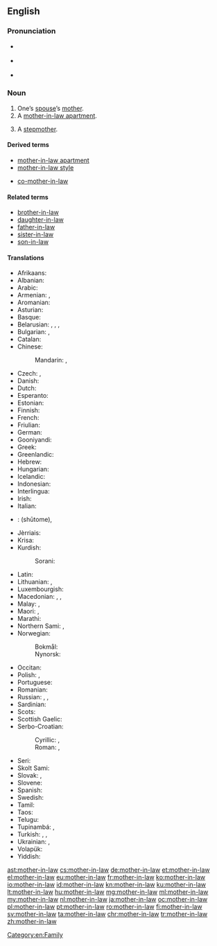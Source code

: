 ==English==
{{wikipedia}}

{{rfe}}

===Pronunciation===
* {{a|UK}} {{IPA|/ˈmʌð.ə(ɹ).ɪnˌlɔː/}}
* {{a|US}} {{IPA|/ˈmʌðɜɹɪnˌlɑː/}}
* {{audio|en-us-mother-in-law.ogg|Audio (US)}}

===Noun===
{{en-noun|head=[[mother]]-[[in-law]]|mothers-in-law}}

# One’s [[spouse]]’s [[mother]].
# A [[mother-in-law apartment]].
# {{context|dated|lang=en}} A [[stepmother]].

====Derived terms====
* [[mother-in-law apartment]]
* [[mother-in-law style]]
* {{qualifier|uncommon}} [[co-mother-in-law]]

====Related terms====
* [[brother-in-law]]
* [[daughter-in-law]]
* [[father-in-law]]
* [[sister-in-law]]
* [[son-in-law]]

====Translations====
{{trans-top|spouse’s mother}}
* Afrikaans: {{t|af|skoonmoeder}}
* Albanian: {{t|sq|vjehërr|f}}
* Arabic: {{t|ar|حماة|f|tr=ḥamāa}}
* Armenian: {{t|hy|սկեսուր|tr=skesur}} {{qualifier|husband's mother}}, {{t|hy|զոքանչ|tr=zok'anč}} {{qualifier|wife's mother}}
* Aromanian: {{t|rup|soacrã|f}}
* Asturian: {{t+|ast|suegra|f}}
* Basque: {{t+|eu|amaginarreba}}
* Belarusian: {{t|be|свякро́ў|f|sc=Cyrl}}, {{t|be|свякро́ва|f|sc=Cyrl}}, {{t|be|свякру́ха|f|sc=Cyrl}} {{qualifier|husband's mother}}, {{t|be|це́шча|f|sc=Cyrl}} {{qualifier|wife's mother}}
* Bulgarian: {{t+|bg|свекъ̀рва|f|sc=Cyrl}} {{qualifier|husband's mother}}, {{t+|bg|тъ̀ща|f|sc=Cyrl}} {{qualifier|wife's mother}}
* Catalan: {{t+|ca|sogra|f}}
* Chinese:
*: Mandarin: {{t+|cmn|婆婆|tr=pópo|sc=Hani}} {{qualifier|husband's mother}}, {{t+|cmn|岳母|tr=yuèmǔ|sc=Hani}} {{qualifier|wife's mother}}
* Czech: {{t+|cs|tchýně|f}}, {{t+|cs|tchyně|f}}
* Danish: {{t+|da|svigermor}}
* Dutch: {{t+|nl|schoonmoeder|f}}
* Esperanto: {{t+|eo|bopatrino}}
* Estonian: {{t+|et|ämm}}
* Finnish: {{t+|fi|anoppi}}
* French: {{t+|fr|belle-mère|f}}
* Friulian: {{t|fur|madone|f}}
* German: {{t+|de|Schwiegermutter|f}}
* Gooniyandi: {{t|gni|marriyali}}
* Greek: {{t+|el|πεθερά|f|tr=petherá}}
* Greenlandic: {{t|kl|saki}}
* Hebrew: {{t+|he|חָמוֹת|f|tr=khamót}}
* Hungarian: {{t+|hu|anyós}}
* Icelandic: {{t+|is|tengdamamma|f}}
* Indonesian: {{t|id|[[mertua]] [[perempuan]]}}
* Interlingua: {{t|ia|matre affin}}
* Irish: {{t|ga|máthair chéile}}
* Italian: {{t+|it|suocera|f}}
* {{ttbc|ja}}: {{t|ja|姑|tr=しゅうとめ|sc=Jpan}} (shūtome), {{t+|ja|義母|tr=ぎぼ, gibo}}
* Jèrriais: {{t|roa-jer|belle-méthe|f}}
* Krisa: {{qualifier|husband’s mother}} {{t|ksi|sami}}
* Kurdish:
*: Sorani: {{t|ku|خه‌سو|tr=xesu|sc=ku-Arab}}
{{trans-mid}}
* Latin: {{t|la|socrus|f}}
* Lithuanian: {{t+|lt|uošvė}}, {{t|lt|anyta}}
* Luxembourgish: {{t|lb|Schwéiermamm|f}}
* Macedonian: {{t|mk|све́крва|f|tr=svékrva}} {{qualifier|husband's mother}}, {{t|mk|те́шта|f|tr=téšta}}, {{t|mk|ба́ба|f|tr=bába}} {{qualifier|wife's mother}}
* Malay: {{t|ms|ibu mertua}}, {{t|ms|emak mertua}}
* Maori: {{t|mi|hungarei}}, {{t|mi|hungawai}}
* Marathi: {{t|mr|सासू|f|tr=sāsū|sc=Deva}}
* Northern Sami: {{t|se|vuoni}}, {{t|se|vuonesássa}} {{qualifier|future}}
* Norwegian:
*: Bokmål: {{t|nb|svigermor|m|f}} 
*: Nynorsk: {{t|nn|svigermor|f}}
* Occitan: {{t+|oc|sògra|f}}
* Polish: {{t+|pl|teściowa|f}}, {{t+|pl|świekra|f}} {{qualifier|archaic; husband's mother}}
* Portuguese: {{t+|pt|sogra|f}}
* Romanian: {{t+|ro|soacră|f}}
* Russian: {{t+|ru|свекро́вь|f|tr=svekróvʹ}}, {{t+|ru|свекру́ха|f|sc=Cyrl}} {{qualifier|husband's mother}}, {{t+|ru|тёща|f|tr=tjóšča}} {{qualifier|wife's mother}}
* Sardinian: {{t|sc|socra|f}}
* Scots: {{t|sco|guid-mither}}
* Scottish Gaelic: {{t|gd|màthair-chèile}}
* Serbo-Croatian:
*: Cyrillic: {{t|sh|свекрва|f}} {{qualifier|husband's mother}}, {{t|sh|ташта|f}} {{qualifier|wife's mother}}
*: Roman: {{t|sh|svekrva|f}} {{qualifier|husband's mother}}, {{t|sh|tašta|f}} {{qualifier|wife's mother}}
* Seri: {{qualifier|of a male}} {{t|sei|aaquéect cmaam}}
* Skolt Sami: {{t|sms|vueˊn}}
* Slovak: {{t|sk|svokra|f}}, {{t|sk|svekruša|f}}
* Slovene: {{t+|sl|tašča|f}}
* Spanish: {{t+|es|suegra|f}}
* Swedish: {{t+|sv|svärmor|c}}
* Tamil: {{t+|ta|மாமியார்|tr=maamiyaar|sc=Taml}}
* Taos: {{t|twf|kána}}
* Telugu: {{t+|te|అత్త|tr=atta}}
* Tupinambá: {{qualifier|wife’s mother-in-law}} {{t|tpn|mendy}}, {{qualifier|husband’s mother-in-law; t-}} {{t|tpn|aîxó}}
* Turkish: {{t+|tr|kaynana}}, {{t+|tr|kayınvalide}}, {{t+|tr|hanımanne}}
* Ukrainian: {{t|uk|свекру́ха|f|sc=Cyrl}} {{qualifier|husband's mother}}, {{t|uk|те́ща|f|sc=Cyrl}} {{qualifier|wife's mother}}
* Volapük: {{t+|vo|lümot}}
* Yiddish: {{t|yi|שוויגער|f|sc=Hebr}}
{{trans-bottom}}

[[Category:en:Family]]

[[ast:mother-in-law]]
[[cs:mother-in-law]]
[[de:mother-in-law]]
[[et:mother-in-law]]
[[el:mother-in-law]]
[[eu:mother-in-law]]
[[fr:mother-in-law]]
[[ko:mother-in-law]]
[[io:mother-in-law]]
[[id:mother-in-law]]
[[kn:mother-in-law]]
[[ku:mother-in-law]]
[[lt:mother-in-law]]
[[hu:mother-in-law]]
[[mg:mother-in-law]]
[[ml:mother-in-law]]
[[my:mother-in-law]]
[[nl:mother-in-law]]
[[ja:mother-in-law]]
[[oc:mother-in-law]]
[[pl:mother-in-law]]
[[pt:mother-in-law]]
[[ro:mother-in-law]]
[[fi:mother-in-law]]
[[sv:mother-in-law]]
[[ta:mother-in-law]]
[[chr:mother-in-law]]
[[tr:mother-in-law]]
[[zh:mother-in-law]]